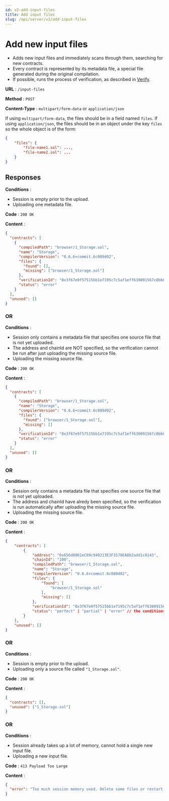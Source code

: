 ```yaml
---
id: v2-add-input-files
title: Add input files
slug: /api/server/v2/add-input-files
---
```



# Add new input files

- Adds new input files and immediately scans through them, searching for new contracts.
- Every contract is represented by its metadata file, a special file generated during the original compilation.
- If possible, runs the process of verification, as described in [Verify](/docs/api/server/v2/verify-validated).

<V2Note />

**URL** : `/input-files`

**Method** : `POST`

**Content-Type** : `multipart/form-data` or `application/json`

If using `multipart/form-data`, the files should be in a field named `files`.
If using `application/json`, the files should be in an object under the key `files` so the whole object is of the form:

```json
{
    "files": {
        "file-name1.sol": ...,
        "file-name2.sol": ...
    }
}
```

## Responses

**Conditions** :

- Session is empty prior to the upload.
- Uploading one metadata file.

**Code** : `200 OK`

**Content** :

```json
{
  "contracts": [
    {
      "compiledPath": "browser/1_Storage.sol",
      "name": "Storage",
      "compilerVersion": "0.6.6+commit.6c089d02",
      "files": {
        "found": [],
        "missing": ["browser/1_Storage.sol"]
      },
      "verificationId": "0x3f67e9f57515bb1e7195c7c5af1eff630091567c0bb65ba3dece57a56da766fe",
      "status": "error"
    }
  ],
  "unused": []
}
```

### OR

**Conditions** :

- Session only contains a metadata file that specifies one source file that is not yet uploaded.
- The address and chainId are NOT specified, so the verification cannot be run after just uploading the missing source file.
- Uploading the missing source file.

**Code** : `200 OK`

**Content** :

```json
{
  "contracts": [
    {
      "compiledPath": "browser/1_Storage.sol",
      "name": "Storage",
      "compilerVersion": "0.6.6+commit.6c089d02",
      "files": {
        "found": ["browser/1_Storage.sol"],
        "missing": []
      },
      "verificationId": "0x3f67e9f57515bb1e7195c7c5af1eff630091567c0bb65ba3dece57a56da766fe",
      "status": "error"
    }
  ],
  "unused": []
}
```

### OR

**Conditions** :

- Session only contains a metadata file that specifies one source file that is not yet uploaded.
- The address and chainId have alredy been specified, so the verification is run automatically after uploading the missing source file.
- Uploading the missing source file.

**Code** : `200 OK`

**Content** :

```json
{
    "contracts": [
        {
            "address": "0x656d0062eC89c940213E3F3170EA8b2add1c0143",
            "chainId": "100",
            "compiledPath": "browser/1_Storage.sol",
            "name": "Storage",
            "compilerVersion": "0.6.6+commit.6c089d02",
            "files": {
                "found": [
                    "browser/1_Storage.sol"
                ],
                "missing": []
            },
            "verificationId": "0x3f67e9f57515bb1e7195c7c5af1eff630091567c0bb65ba3dece57a56da766fe",
            "status": "perfect" | "partial" | "error" // the conditions for each outcome are described in the `status` section of exchange-object.md
        }
    ],
    "unused": []
}
```

### OR

**Conditions** :

- Session is empty prior to the upload.
- Uploading only a source file called `"1_Storage.sol"`.

**Code** : `200 OK`

**Content** :

```json
{
  "contracts": [],
  "unused": ["1_Storage.sol"]
}
```

### OR

**Conditions** :

- Session already takes up a lot of memory, cannot hold a single new input file.
- Uploading a new input file.

**Code** : `413 Payload Too Large`

**Content** :

```json
{
  "error": "Too much session memory used. Delete some files or restart the session."
}
```
